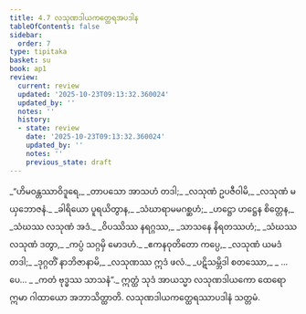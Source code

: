 ```yaml
---
title: 4.7 လသုဏဒါယကတ္ထေရအပဒါန
tableOfContents: false
sidebar:
  order: 7
type: tipitaka
basket: su
book: ap1
review:
  current: review
  updated: '2025-10-23T09:13:32.360024'
  updated_by: ''
  notes: ''
  history:
  - state: review
    date: '2025-10-23T09:13:32.360024'
    updated_by: ''
    notes: ''
    previous_state: draft
---
```



<ReviewStatus review={frontmatter.review} showDetails={true} />

<HypothesisAnnotation frontmatter={frontmatter} />

<DynamicBreadcrumb />

<Division number="89" book="ap1" e="ch" v="20" p="98">

<Paragraph number="1173" type="verses" book="ap1">
_“ဟိမဝန္တဿာဝိဒူရေ,_  
_တာပသော အာသဟံ တဒါ;_  
_လသုဏံ ဥပဇီဝါမိ,_  
_လသုဏံ မယှဘောဇနံ._  

</Paragraph>

</Division>
<Division number="90" book="ap1" e="ch" v="20" p="99">

<Paragraph number="1174" type="verses" book="ap1">
_ခါရိယော ပူရယိတွာန,_  
_သံဃာရာမမဂစ္ဆဟံ;_  
_ဟဋ္ဌော ဟဋ္ဌေန စိတ္တေန,_  
_သံဃဿ လသုဏံ အဒံ._  

</Paragraph>

</Division>
<Division number="91" book="ap1" e="ch" v="20" p="99">

<Paragraph number="1175" type="verses" book="ap1">
_ဝိပဿိဿ နရဂ္ဂဿ,_  
_သာသနေ နိရတဿဟံ;_  
_သံဃဿ လသုဏံ ဒတွာ,_  
_ကပ္ပံ သဂ္ဂမှိ မောဒဟံ._  

</Paragraph>

</Division>
<Division number="92" book="ap1" e="ch" v="20" p="99">

<Paragraph number="1176" type="verses" book="ap1">
_ဧကနဝုတိတော ကပ္ပေ,_  
_လသုဏံ ယမဒံ တဒါ;_  
_ဒုဂ္ဂတိံ နာဘိဇာနာမိ,_  
_လသုဏဿ ဣဒံ ဖလံ._  

</Paragraph>

</Division>
<Division number="93" book="ap1" e="ch" v="20" p="99">

<Paragraph number="1177" type="verses" book="ap1">
_ပဋိသမ္ဘိဒါ စတဿော,_  
_ …ပေ… _  
_ကတံ ဗုဒ္ဓဿ သာသနံ”._  

</Paragraph>

<Paragraph number="1178" book="ap1">
ဣတ္ထံ သုဒံ အာယသ္မာ လသုဏဒါယကော ထေရော ဣမာ ဂါထာယော အဘာသိတ္ထာတိ.

</Paragraph>
</Division>

<Paragraph number="1179" type="center" book="ap1">
လသုဏဒါယကတ္ထေရဿာပဒါနံ သတ္တမံ.
</Paragraph>